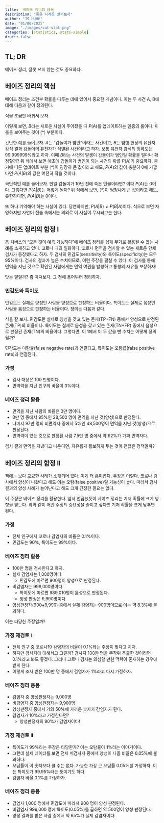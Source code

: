 ```yaml
---
title:  베이즈 정리의 응용 
description: "좋은 사례를 살펴보자"
author: "JS HUHH"
date: "01/06/2025"
image: "./images/cat-stat.png"
categories: [statistics, stats-simple]
draft: false
---
```


## TL; DR

베이즈 정리, 잘못 쓰지 않는 것도 중요하다. 

## 베이즈 정리의 핵심 

베이즈 정리는 조건부 확률을 다루는 데에 있어서 중요한 개념이다. 이는 두 사건 A, B에 대해 다음과 같이 정의된다.

\begin{align*}
P(A|B) = \frac{P(B|A)P(A)}{P(B)}
\end{align*}

식을 조금만 바뀌서 보자. 

\begin{align*}
P(A|B) = \underbrace{\frac{P(B|A)}{P(B)}}_{(*)} {P(A)}
\end{align*}

이렇게 보면, $B$라는 새로운 사실이 주어졌을 때 $P(A)$를 업데이트하는 일종의 룰이다. 이 룰을 보여주는 것이 $(*)$ 부분이다. 

간단한 예를 들어보자. $A$는 "갑돌이가 범인"이라는 사건이고, $B$는 범행 현장의 유전자 감식 결과 감돌이의 유전자가 식별된 사건이라고 하자. 보통 유전자 감식의 정확도는 99.999999%라고 하자. 이때 $B$라는 사건의 발생이 갑돌이가 범인일 확률을 얼마나 확정할까? 위 식에서 보면 애초에 갑돌이가 범인이 되는 사건의 확률 $P(A)$가 중요하다. 증거에 따른 업데이트 부분 $(*)$이 굉장히 큰 값이라고 해도, $P(A)$의 값이 충분히 0에 가깝다면 $P(A|B)$의 값은 여전히 작을 것이다.

:::{.column-margin}
극단적인 예를 들어보자. 만일 갑돌이가 10년 전에 죽은 인물이라면? 이때 $P(A)$는 0이다. 그렇다면 $P(A|B)$는 어떻게 될까? 위 식에서 보면, $(*)$이 엄청나게 큰 값이라고 해도, 유한하다면, $P(A|B)$는 0이다.
:::

또 하나 기억해야 하는 사실이 있다. 당연하지만, $P(A|B) \neq P(B|A)$이다. 식으로 보면 자명하지만 자연어 진술 속에서는 의외로 이 사실이 무시되고는 한다. 

## 베이즈 정리의 함정 I

톰 치버스의 "모든 것이 예측 가능하다"에 베이즈 정리를 쉽게 무기로 활용될 수 있는 사례를 소개하고 있다. 코로나 때의 일화이다. 코로나 면역을 검사할 수 있는 새로운 항체 검사가 등장했다고 하자. 두 검사의 민감도(sensitivity)와 특이도(specificity)는 모두 95%이다. 검사의 결과가 높은 수치이므로, 이런 주장을 펼칠 수 있다. 이 검사를 통해 면역을 지닌 것으로 확인된 사람에게는 면역 여권을 발행하고 통행의 자유를 보장하자! 

맞는 말일까? 좀 따져보자. 그 전에 용어부터 정리하자. 

### 민감도와 특이도 

민감도는 실제로 양성인 사람을 양성으로 판정하는 비율이다. 특이도는 실제로 음성인 사람을 음성으로 판정하는 비율이다. 정의는 다음과 같다. 

\begin{align*}
\text{sensitivity} = \frac{\text{TP}}{\text{TP + FN}}\\
\text{specificity} = \frac{\text{TN}}{\text{TN + FP}}
\end{align*}

식을 잘 보자. 민감도란 실제로 양성을 갖고 있는 존재(TP+FN) 중에서 양성으로 판정된 존재(TP)의 비율이다. 특이도는 실제로 음성을 갖고 있는 존재(TN+FP) 중에서 음성으로 판정된 존재(TN)의 비율이다. 그렇다면, 이 1에서 이 두 값을 뺀 수치는 어떻게 정의될까?

\begin{align*}
\text{FN rate} & = 1 -  \frac{\text{TP}}{\text{TP + FN}} = \frac{\text{FN}}{\text{TP + FN}}\\
\text{FP rate} & = 1 - \frac{\text{TN}}{\text{TN + FP}} = \frac{\text{FP}}{\text{TN + FP}}
\end{align*}

민감도는 미탐률(false negative rate)과 연결되고, 특이도는 오탐률(false positive rate)과 연결된다. 

### 가정 
- 검사 대상은 100 만명이다. 
- 면역력을 지닌 인구의 비율이 3%이다. 

### 베이즈 정리 활용
- 면역을 지닌 사람의 비율은 3만 명이다. 
- 3만 명 중에서 95%인 28,500 명이 면역을 지닌 것(양성)으로 판정된다. 
- 나머지 97만 명의 비면역자 중에서 5%인 48,500명이 면역을 지닌 것(양성)으로 판정된다. 
- 면역력이 있는 것으로 판정된 사람 7.5만 명 중에서 약 62%가 가짜 면역자다. 

검사 결과 면역을 지녔다고 나온다면, 자유롭게 활보하게 두는 것이 괜찮은 정책일까? 

## 베이즈 정리의 함정 II 

책에는 보다 교묘한 사례가 소개되어 있다. 이게 더 흥미롭다. 주장은 이렇다. 코로나 검사에서 양성이 나왔다고 해도 이는 오탐(false positive)일 가능성이 높다. 따라서 검사 결과의 양성 사례가 늘어난다고 해도 크게 긴장한 필요는 없다. 

이 주장은 베이즈 정리를 활용한다. 앞서 언급했듯이 베이즈 정리는 기저 확률에 크게 영향을 받는다. 위와 같이 어떤 주장의 중요성을 줄이고 싶다면 기저 확률을 크게 낮추면 된다.

### 가정 
- 전체 인구에서 코로나 감염자의 비율은 0.1%이다. 
- 민감도는 90%, 특이도는 99%이다. 

### 베이즈 정리 활용
- 100만 명을 검사한다고 하자. 
- 실제 감염자는 1,000명이다. 
    - 민감도에 따르면 900명이 양성으로 판정된다.
- 비감염자는 999,000명이다. 
    - 특이도에 따르면 989,010명이 음성으로 판정된다. 
    - 양성 판정은 9,990명이다.
- 양성판정자(900+9,990) 중에서 실제 감염자는 900명이므로 이는 약 8.3%에 불과하다. 

이는 타당한 주장일까? 

### 가정 재검토 I
- 전체 인구 중 코로나19 감염자의 비율이 0.1%라는 주장이 맞다고 치자. 
- 하지만 검사자에 대해서고 그럴까? 검사자 100만 명을 무작위 추출한 것이라면 0.1%라고 봐도 좋겠다. 그러나 코로나 검사는 의심할 만한 맥락이 존재하는 경우에 받게 된다. 
- 이렇게 조사 받은 100만 명 중에서 검염자가 1%라고 다시 가정하자. 

### 베이즈 정리 응용 
- 감염자 중 양성판정자는 9,000명 
- 비감염자 중 양성판정자는 9,900명     
- 양성판정자 중에서 거의 50%에 가까운 숫자가 감염자가 된다. 
- 감염자가 10%라고 가정한다면?
    - 양성판정자의 90%가 감염자이다! 

### 가정 재검토 II 
- 특이도가 99%라는 주장은 타당한가? 이는 오탐률이 1%라는 이야기이다.
- 그런데 실제 데이터를 보면 전체 피검사자 중에서 양성이 나올 비율은 0.05%에 불과하다. 
- 오탐률이 이 숫자보다 클 수는 없다. 가능한 가장 큰 오탐률 0.05%를 가정하자. 이는 특이도가 99.95%라는 뜻이기도 하다.  
- 감염자 비율 0.1%를 가정하자. 

### 베이즈 정리 응용
- 감염자 1,000 명에서 민감도에 따라서 900 명이 양성 판정된다. 
- 비감염자 999,000 명에 특이도(0.05%)를 곱하면 약 500명이 양성 판정된다. 
- 양성 결과를 받은 사람 중에서 약 65%가 실제 감염자이다. 





